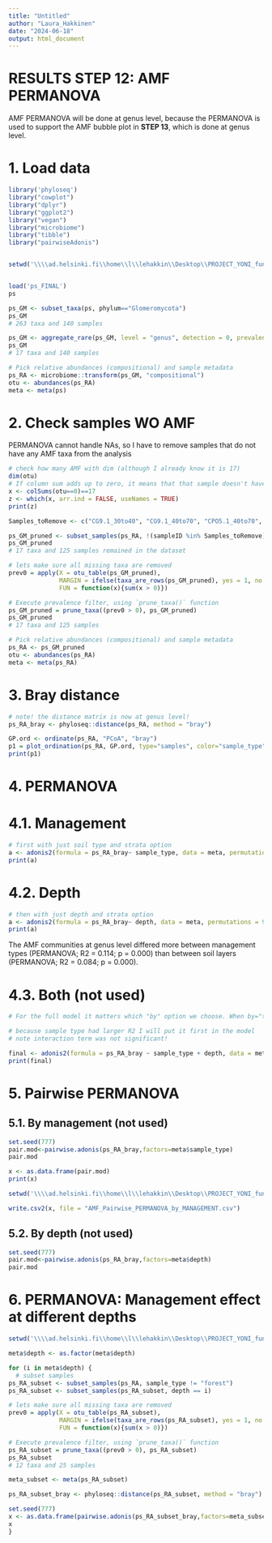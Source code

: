 ```yaml
---
title: "Untitled"
author: "Laura_Hakkinen"
date: "2024-06-18"
output: html_document
---
```


# RESULTS STEP 12: AMF PERMANOVA

AMF PERMANOVA will be done at genus level, because the PERMANOVA is used to support the AMF bubble plot in **STEP 13**, which is done at genus level.

# 1. Load data

```r
library('phyloseq')
library("cowplot")
library("dplyr")
library("ggplot2")
library("vegan")
library("microbiome")
library("tibble")
library("pairwiseAdonis")


setwd('\\\\ad.helsinki.fi\\home\\l\\lehakkin\\Desktop\\PROJECT_YONI_fungal_ITS')


load('ps_FINAL')
ps

ps_GM <- subset_taxa(ps, phylum=="Glomeromycota")
ps_GM
# 263 taxa and 140 samples

ps_GM <- aggregate_rare(ps_GM, level = "genus", detection = 0, prevalence = 0)
ps_GM
# 17 taxa and 140 samples

# Pick relative abundances (compositional) and sample metadata 
ps_RA <- microbiome::transform(ps_GM, "compositional")
otu <- abundances(ps_RA)
meta <- meta(ps)

```

# 2. Check samples WO AMF

PERMANOVA cannot handle NAs, so I have to remove samples that do not have any AMF taxa from the analysis

```r
# check how many AMF with dim (although I already know it is 17)
dim(otu)
# If column sum adds up to zero, it means that that sample doesn't have any AMF. check how many zero values samples I have, and remove sample if all (17) are zero
x <- colSums(otu==0)==17
z <- which(x, arr.ind = FALSE, useNames = TRUE)
print(z)

Samples_toRemove <- c("CG9.1_30to40", "CG9.1_40to70", "CPO5.1_40to70", "CPO5.2_40to70", "CR14.1_40to80", "M2_40to60", "M3_30to40", "M3_40to60", "NG2A1_40to70", "NG2B3_40to70", "OG10.2_40to70", "OG10.3_30to40", "OG10.3_40to70", "OR13.1_30to40", "OR13.1_40to80")

ps_GM_pruned <- subset_samples(ps_RA, !(sampleID %in% Samples_toRemove))
ps_GM_pruned
# 17 taxa and 125 samples remained in the dataset

# lets make sure all missing taxa are removed
prev0 = apply(X = otu_table(ps_GM_pruned),
              MARGIN = ifelse(taxa_are_rows(ps_GM_pruned), yes = 1, no = 2),
              FUN = function(x){sum(x > 0)})

# Execute prevalence filter, using `prune_taxa()` function
ps_GM_pruned = prune_taxa((prev0 > 0), ps_GM_pruned)
ps_GM_pruned
# 17 taxa and 125 samples

# Pick relative abundances (compositional) and sample metadata 
ps_RA <- ps_GM_pruned
otu <- abundances(ps_RA)
meta <- meta(ps_RA)
```


# 3. Bray distance

```r
# note! the distance matrix is now at genus level!
ps_RA_bray <- phyloseq::distance(ps_RA, method = "bray")

GP.ord <- ordinate(ps_RA, "PCoA", "bray")
p1 = plot_ordination(ps_RA, GP.ord, type="samples", color="sample_type", shape = "depth")
print(p1)
```

# 4. PERMANOVA

# 4.1. Management

```r
# first with just soil type and strata option
a <- adonis2(formula = ps_RA_bray~ sample_type, data = meta, permutations = 9999, method = "bray", by = "margin", strata = meta$depth)
print(a)
```

# 4.2. Depth

```r
# then with just depth and strata option
a <- adonis2(formula = ps_RA_bray~ depth, data = meta, permutations = 9999, method = "bray", by = "margin", strata = meta$sample_type)
print(a)
```


The AMF communities at genus level differed more between management types (PERMANOVA; R2 = 0.114; p = 0.000) than between soil layers (PERMANOVA; R2 = 0.084; p = 0.000).

# 4.3. Both (not used)

```r

# For the full model it matters which "by" option we choose. When by="terms" will assess significance for each term sequentially from first to last, so that the order of terms matter. We will use this, because with sequential analysis we will get R2 values that sum up to 1, and will also get the significance and R2 values for each interaction term separately rather than for the interaction alone

# because sample type had larger R2 I will put it first in the model
# note interaction term was not significant!

final <- adonis2(formula = ps_RA_bray ~ sample_type + depth, data = meta, permutations = 9999, method = "bray", by = "terms")
print(final)
```


# 5. Pairwise PERMANOVA

## 5.1. By management (not used)

```r
set.seed(777)
pair.mod<-pairwise.adonis(ps_RA_bray,factors=meta$sample_type)
pair.mod

x <- as.data.frame(pair.mod)
print(x)

setwd('\\\\ad.helsinki.fi\\home\\l\\lehakkin\\Desktop\\PROJECT_YONI_fungal_ITS')

write.csv2(x, file = "AMF_Pairwise_PERMANOVA_by_MANAGEMENT.csv")
```


## 5.2. By depth (not used)

```r
set.seed(777)
pair.mod<-pairwise.adonis(ps_RA_bray,factors=meta$depth)
pair.mod
```


# 6. PERMANOVA: Management effect at different depths



```r
setwd('\\\\ad.helsinki.fi\\home\\l\\lehakkin\\Desktop\\PROJECT_YONI_fungal_ITS')

meta$depth <- as.factor(meta$depth)

for (i in meta$depth) {
  # subset samples
ps_RA_subset <- subset_samples(ps_RA, sample_type != "forest")
ps_RA_subset <- subset_samples(ps_RA_subset, depth == i)

# lets make sure all missing taxa are removed
prev0 = apply(X = otu_table(ps_RA_subset),
              MARGIN = ifelse(taxa_are_rows(ps_RA_subset), yes = 1, no = 2),
              FUN = function(x){sum(x > 0)})

# Execute prevalence filter, using `prune_taxa()` function
ps_RA_subset = prune_taxa((prev0 > 0), ps_RA_subset)
ps_RA_subset
# 12 taxa and 25 samples

meta_subset <- meta(ps_RA_subset)

ps_RA_subset_bray <- phyloseq::distance(ps_RA_subset, method = "bray")

set.seed(777)
x <- as.data.frame(pairwise.adonis(ps_RA_subset_bray,factors=meta_subset$sample_type))
x
}


```




